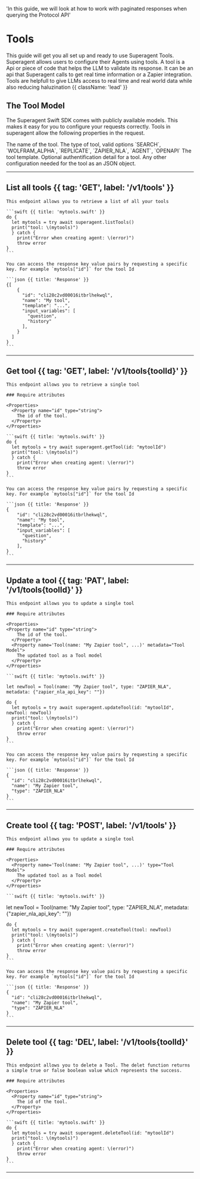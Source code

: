 
<HeroPattern />

  'In this guide, we will look at how to work with paginated responses when querying the Protocol API'

# Tools

This guide will get you all set up and ready to use Superagent Tools. Superagent allows users to configure their Agents using tools. A tool is a Api or piece of code that helps the LLM to validate its response. It can be an api that Superagent calls to get real time information or a Zapier integration. Tools are helpfull to give LLMs access to real time and real world data while also reducing haluzination {{ className: 'lead' }}

## The Tool Model

The Superagent Swift SDK comes with publicly available models. This makes it easy for you to configure your requests correctly.
Tools in superagent allow the following properties in the request.

<Properties>
  <Property name="name" type="String">
    The name of the tool.
  </Property>
  <Property name="type" type="Strings">
    The type of tool, valid options `SEARCH`, `WOLFRAM_ALPHA`, `REPLICATE`, `ZAPIER_NLA`, `AGENT`, `OPENAPI`
  </Property>
  <Property name="description" type="String">
    The tool template.
  </Property>
  <Property name="authorization" type="Any?">
    Optional authentification detail for a tool.
  </Property>
  <Property name="metadata" type="Any?">
    Any other configuration needed for the tool as an JSON object.
  </Property>
</Properties>

---

## List all tools {{ tag: 'GET', label: '/v1/tools' }}

<Row>
  <Col>

    This endpoint allows you to retrieve a list of all your tools

    ```swift {{ title: 'mytools.swift' }}
    do {
      let mytools = try await superagent.listTools()
      print("tool: \(mytools)")
      } catch {
        print("Error when creating agent: \(error)")
        throw error
    }
    ```
  </Col>
  <Col sticky>

    You can access the response key value pairs by requesting a specific key. For example `mytools["id"]` for the tool Id

    ```json {{ title: 'Response' }}
    {[
        {
          "id": "cli28c2vd00016itbrlhekwql",
          "name": "My tool",
          "template": "...",
          "input_variables": [
            "question",
            "history"
          ],
        }
      ]
    }
    ```

  </Col>
</Row>

---

## Get tool {{ tag: 'GET', label: '/v1/tools{toolId}' }}

<Row>
  <Col>

    This endpoint allows you to retrieve a single tool

    ### Require attributes
    
    <Properties>
      <Property name="id" type="string">
        The id of the tool.
      </Property>
    </Properties>

    ```swift {{ title: 'mytools.swift' }}
    do {
      let mytools = try await superagent.getTool(id: "mytoolId")
      print("tool: \(mytools)")
      } catch {
        print("Error when creating agent: \(error)")
        throw error
    }
    ```
  </Col>
  <Col sticky>

    You can access the response key value pairs by requesting a specific key. For example `mytools["id"]` for the tool Id

    ```json {{ title: 'Response' }}
    {
        "id": "cli28c2vd00016itbrlhekwql",
        "name": "My tool",
        "template": "...",
        "input_variables": [
          "question",
          "history"
        ],
    }
    ```

  </Col>
</Row>

---

## Update a tool {{ tag: 'PAT', label: '/v1/tools{toolId}' }}

<Row>
  <Col>

    This endpoint allows you to update a single tool

    ### Require attributes
    
    <Properties>
    <Property name="id" type="string">
        The id of the tool.
      </Property>
      <Property name='Tool(name: "My Zapier tool", ...)' metadata="Tool Model">
        The updated tool as a Tool model
      </Property>
    </Properties>

    ```swift {{ title: 'mytools.swift' }}

    let newTool = Tool(name: "My Zapier tool", type: "ZAPIER_NLA", metadata: {"zapier_nla_api_key": ""})

    do {
      let mytools = try await superagent.updateTool(id: "mytoolId", newTool: newTool)
      print("tool: \(mytools)")
      } catch {
        print("Error when creating agent: \(error)")
        throw error
    }
    ```
  </Col>
  <Col sticky>

    You can access the response key value pairs by requesting a specific key. For example `mytools["id"]` for the tool Id

    ```json {{ title: 'Response' }}
    {
      "id": "cli28c2vd00016itbrlhekwql",
      "name": "My Zapier tool",
      "type": "ZAPIER_NLA"
    }
    ```

  </Col>
</Row>

---

## Create tool {{ tag: 'POST', label: '/v1/tools' }}

<Row>
  <Col>

    This endpoint allows you to update a single tool

    ### Require attributes
    
    <Properties>
      <Property name='Tool(name: "My Zapier tool", ...)' type="Tool Model">
        The updated tool as a Tool model
      </Property>
    </Properties>

    ```swift {{ title: 'mytools.swift' }}

   let newTool = Tool(name: "My Zapier tool", type: "ZAPIER_NLA", metadata: {"zapier_nla_api_key": ""})

    do {
      let mytools = try await superagent.createTool(tool: newTool)
      print("tool: \(mytools)")
      } catch {
        print("Error when creating agent: \(error)")
        throw error
    }
    ```
  </Col>
  <Col sticky>

    You can access the response key value pairs by requesting a specific key. For example `mytools["id"]` for the tool Id

    ```json {{ title: 'Response' }}
    { 
      "id": "cli28c2vd00016itbrlhekwql",
      "name": "My Zapier tool",
      "type": "ZAPIER_NLA"
    }
    ```

  </Col>
</Row>

---

## Delete tool {{ tag: 'DEL', label: '/v1/tools{toolId}' }}

    This endpoint allows you to delete a Tool. The delet function returns a simple true or false boolean value which represents the success.

    ### Require attributes
    
    <Properties>
      <Property name="id" type="string">
        The id of the tool.
      </Property>
    </Properties>

    ```swift {{ title: 'mytools.swift' }}
    do {
      let mytools = try await superagent.deleteTool(id: "mytoolId")
      print("tool: \(mytools)")
      } catch {
        print("Error when creating agent: \(error)")
        throw error
    }
    ```

---